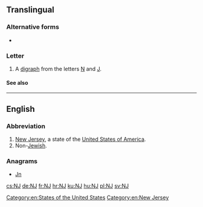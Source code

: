 {{character info/new|Ǌ}}
{{also|nj|Nj|nJ|.nj|N.J.}}
==Translingual==

===Alternative forms===
* {{l|mul|Ǌ}}

===Letter===
{{mul-letter|upper=NJ|mixed=Nj|lower=nj|script=Latn}}

# A [[digraph]] from the letters [[N]] and [[J]].

====See also====
{{Latn-script}}

----

==English==

===Abbreviation===
{{rfc-header|Abbreviation}}
{{head|en|abbreviation}}

# [[New Jersey]], a state of the [[United States of America]].
# Non-[[Jewish]].

===Anagrams===
* [[Jn#English|Jn]]

[[Category:en:States of the United States]]
[[Category:en:New Jersey]]

[[cs:NJ]]
[[de:NJ]]
[[fr:NJ]]
[[hr:NJ]]
[[ku:NJ]]
[[hu:NJ]]
[[pl:NJ]]
[[sv:NJ]]